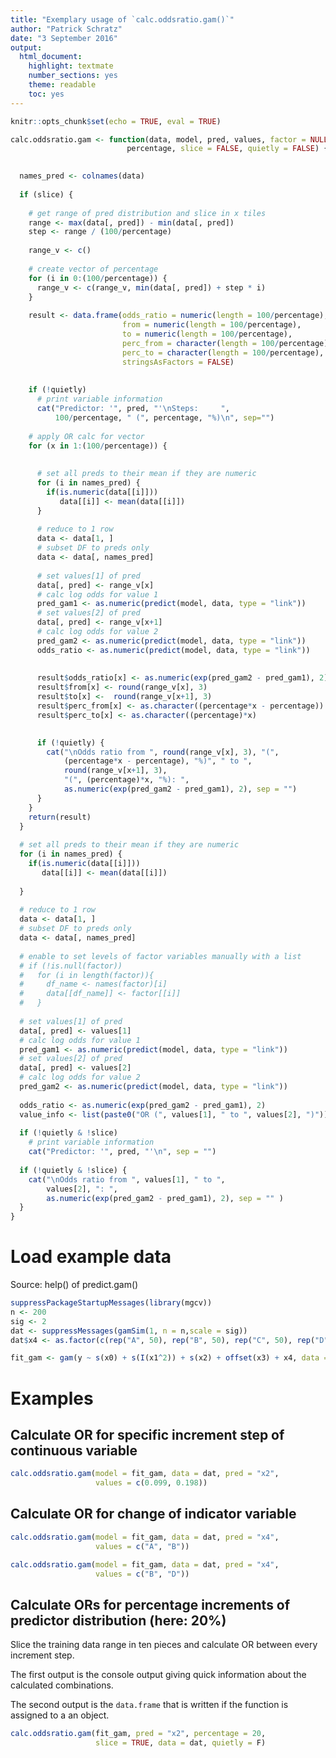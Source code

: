 ```yaml
---
title: "Exemplary usage of `calc.oddsratio.gam()`"
author: "Patrick Schratz"
date: "3 September 2016"
output: 
  html_document: 
    highlight: textmate
    number_sections: yes
    theme: readable
    toc: yes
---
```


```r
knitr::opts_chunk$set(echo = TRUE, eval = TRUE)
```

```r
calc.oddsratio.gam <- function(data, model, pred, values, factor = NULL,
                          percentage, slice = FALSE, quietly = FALSE) {
  

  names_pred <- colnames(data)
  
  if (slice) {
    
    # get range of pred distribution and slice in x tiles
    range <- max(data[, pred]) - min(data[, pred])
    step <- range / (100/percentage)
    
    range_v <- c()
    
    # create vector of percentage
    for (i in 0:(100/percentage)) {
      range_v <- c(range_v, min(data[, pred]) + step * i)
    }
    
    result <- data.frame(odds_ratio = numeric(length = 100/percentage),
                         from = numeric(length = 100/percentage),
                         to = numeric(length = 100/percentage),
                         perc_from = character(length = 100/percentage),
                         perc_to = character(length = 100/percentage),
                         stringsAsFactors = FALSE)
    
    
    if (!quietly)
      # print variable information
      cat("Predictor: '", pred, "'\nSteps:     ", 
          100/percentage, " (", percentage, "%)\n", sep="")
    
    # apply OR calc for vector
    for (x in 1:(100/percentage)) {
      
      
      # set all preds to their mean if they are numeric
      for (i in names_pred) {
        if(is.numeric(data[[i]])) 
           data[[i]] <- mean(data[[i]])
      }
      
      # reduce to 1 row
      data <- data[1, ]
      # subset DF to preds only
      data <- data[, names_pred]
      
      # set values[1] of pred
      data[, pred] <- range_v[x]
      # calc log odds for value 1
      pred_gam1 <- as.numeric(predict(model, data, type = "link"))
      # set values[2] of pred
      data[, pred] <- range_v[x+1]
      # calc log odds for value 2
      pred_gam2 <- as.numeric(predict(model, data, type = "link"))
      odds_ratio <- as.numeric(predict(model, data, type = "link"))
      
      
      result$odds_ratio[x] <- as.numeric(exp(pred_gam2 - pred_gam1), 2)
      result$from[x] <- round(range_v[x], 3)
      result$to[x] <-  round(range_v[x+1], 3)
      result$perc_from[x] <- as.character((percentage*x - percentage))
      result$perc_to[x] <- as.character((percentage)*x)

      
      if (!quietly) {
        cat("\nOdds ratio from ", round(range_v[x], 3), "(", 
            (percentage*x - percentage), "%)", " to ", 
            round(range_v[x+1], 3), 
            "(", (percentage)*x, "%): ", 
            as.numeric(exp(pred_gam2 - pred_gam1), 2), sep = "")
      }
    }
    return(result)
  }
  
  # set all preds to their mean if they are numeric
  for (i in names_pred) {
    if(is.numeric(data[[i]]))
       data[[i]] <- mean(data[[i]])
    
  }
  
  # reduce to 1 row
  data <- data[1, ]
  # subset DF to preds only
  data <- data[, names_pred]
  
  # enable to set levels of factor variables manually with a list
  # if (!is.null(factor))
  #   for (i in length(factor)){
  #     df_name <- names(factor)[i]
  #     data[[df_name]] <- factor[[i]]
  #   }
  
  # set values[1] of pred
  data[, pred] <- values[1]
  # calc log odds for value 1
  pred_gam1 <- as.numeric(predict(model, data, type = "link"))
  # set values[2] of pred
  data[, pred] <- values[2]
  # calc log odds for value 2
  pred_gam2 <- as.numeric(predict(model, data, type = "link"))
  
  odds_ratio <- as.numeric(exp(pred_gam2 - pred_gam1), 2)
  value_info <- list(paste0("OR (", values[1], " to ", values[2], ")"))
  
  if (!quietly & !slice)
    # print variable information
    cat("Predictor: '", pred, "'\n", sep = "")
  
  if (!quietly & !slice) {
    cat("\nOdds ratio from ", values[1], " to ",
        values[2], ": ", 
        as.numeric(exp(pred_gam2 - pred_gam1), 2), sep = "" ) 
  }
}

```


# Load example data

Source: help() of predict.gam()

```r
suppressPackageStartupMessages(library(mgcv))
n <- 200
sig <- 2
dat <- suppressMessages(gamSim(1, n = n,scale = sig))
dat$x4 <- as.factor(c(rep("A", 50), rep("B", 50), rep("C", 50), rep("D", 50)))

fit_gam <- gam(y ~ s(x0) + s(I(x1^2)) + s(x2) + offset(x3) + x4, data = dat)
```

# Examples {.tabset}

## Calculate OR for specific increment step of continuous variable

```r
calc.oddsratio.gam(model = fit_gam, data = dat, pred = "x2",
                   values = c(0.099, 0.198))
```

## Calculate OR for change of indicator variable

```r
calc.oddsratio.gam(model = fit_gam, data = dat, pred = "x4",
                   values = c("A", "B"))

calc.oddsratio.gam(model = fit_gam, data = dat, pred = "x4",
                   values = c("B", "D"))
```


## Calculate ORs for percentage increments of predictor distribution (here: 20%)

Slice the training data range in ten pieces and calculate OR between every increment step. 

The first output is the console output giving quick information about the calculated combinations.  

The second output is the `data.frame` that is written if the function is assigned to a an object. 

```r
calc.oddsratio.gam(fit_gam, pred = "x2", percentage = 20,
                   slice = TRUE, data = dat, quietly = F)
```

